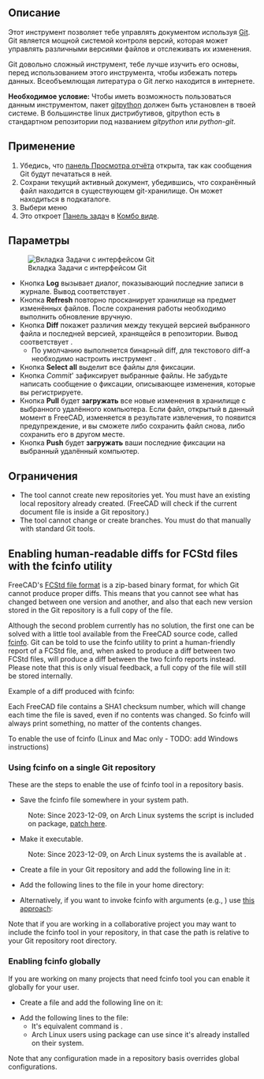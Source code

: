 <languages/>

{{GuiCommand/ru
|Name=WebTools Git‏‎
|Name/ru=WebTools Git‏‎
|MenuLocation=Web Tools → Git
|Workbenches=[[WebTools_Workbench/ru|WebTools - ВебИнструменты]]
|Version=0.17
}}

{{VeryImportantMessage|Начиная с FreeCAD v0.17, этот инструмент был удалён из Верстака Arch и теперь является частью внешнего [[WebTools_Workbench/ru|Верстака WebTools (ВебИнструменты)]], который вы можете установить через меню Инструменты → [[Image:AddonManager.svg|24px]] [[Std_AddonMgr/ru|Менеджер дополнений]].
}}

<span id="Description"></span>
== Описание ==

Этот инструмент позволяет тебе управлять документом используя [https://ru.wikipedia.org/wiki/Git_%28software%29 Git]. Git является мощной системой контроля версий, которая может управлять различными версиями файлов и отслеживать их изменения.

Git довольно сложный инструмент, тебе лучше изучить его основы, перед использованием этого инструмента, чтобы избежать потерь данных. Всеобъемлющая литература о Git легко находится в интернете.

'''Необходимое условие:''' Чтобы иметь возможность пользоваться данным инструментом, пакет [https://github.com/gitpython-developers/GitPython gitpython] должен быть установлен в твоей системе. В большинстве linux дистрибутивов, gitpython есть в стандартном репозитории под названием ''gitpython'' или ''python-git''.

<span id="Usage"></span>
==Применение==

# Убедись, что [[Report_view/ru|панель Просмотра отчёта]] открыта, так как сообщения Git будут печататься в ней.
# Сохрани текущий активный документ, убедившись, что сохранённый файл находится в существующем git-хранилище. Он может находиться в подкаталоге.
# Выбери меню {{MenuCommand|Web Tools → [[Image:WebTools_Git.svg|16px]] [[WebTools_Git/ru|Git]]}}
# Это откроет [[Task_panel/ru|Панель задач]] в [[Combo_view/ru|Комбо виде]].

<span id="Options"></span>
== Параметры ==

[[Image:Arch Git panel.jpg|thumb|Вкладка Задачи с интерфейсом Git]]

* Кнопка '''Log''' вызывает диалог, показывающий последние записи в журнале. Вывод соответствует {{Incode|git log}}.
* Кнопка '''Refresh''' повторно просканирует хранилище на предмет изменённых файлов. После сохранения работы необходимо выполнить обновление вручную.
* Кнопка '''Diff''' покажет различия между текущей версией выбранного файла и последней версией, хранящейся в репозитории. Вывод соответствует {{Incode|git diff}}.
** По умолчанию выполняется бинарный diff, для текстового diff-а необходимо настроить инструмент {{Incode|fcinfo}}.
* Кнопка '''Select all''' выделит все файлы для фиксации.
* Кнопка ''Commit''' зафиксирует выбранные файлы. Не забудьте написать сообщение о фиксации, описывающее изменения, которые вы регистрируете.
* Кнопка '''Pull''' будет '''загружать''' все новые изменения в хранилище с выбранного удалённого компьютера. Если файл, открытый в данный момент в FreeCAD, изменяется в результате извлечения, то появится предупреждение, и вы сможете либо сохранить файл снова, либо сохранить его в другом месте.
* Кнопка '''Push''' будет '''загружать''' ваши последние фиксации на выбранный удалённый компьютер.

<span id="Limitations"></span>
== Ограничения ==

* The tool cannot create new repositories yet. You must have an existing local repository already created. (FreeCAD will check if the current document file is inside a Git repository.)
* The tool cannot change or create branches. You must do that manually with standard Git tools.

==Enabling human-readable diffs for FCStd files with the fcinfo utility==

FreeCAD's [[File_Format_FCStd|FCStd file format]] is a zip-based binary format, for which Git cannot produce proper diffs. This means that you cannot see what has changed between one version and another, and also that each new version stored in the Git repository is a full copy of the file.

Although the second problem currently has no solution, the first one can be solved with a little tool available from the FreeCAD source code, called [https://github.com/FreeCAD/FreeCAD/blob/master/src/Tools/fcinfo fcinfo].  Git can be told to use the fcinfo utility to print a human-friendly report of a FCStd file, and, when asked to produce a diff between two FCStd files, will produce a diff between the two fcinfo reports instead. Please note that this is only visual feedback,  a full copy of the file will still be stored internally.

Example of a diff produced with fcinfo:

{{Code|code=
diff --git a/testhouse.FcStd b/testhouse.FcStd
index 08077b6..985b1d8 100644
--- a/testhouse.FcStd
+++ b/testhouse.FcStd
@@ -1,26 +1,25 @@
-Document: /tmp/43un09_testhouse.FcStd (442K)
-   SHA1: 67c1985a45d93cba57d5bf44490897aba460100d
+Document: /tmp/zfXoDd_testhouse.FcStd (370K)
+   SHA1: db1cb5fca18af7bfdca849028f40550df4d845cb
    Comment : This is a test house to showcase FreeCAD's BIM worflow and IFC export capabilities
    Company : uncreated.net
    CreatedBy : Yorik van Havre
    CreationDate : Fri May  9 12:05:54 2014 
    FileVersion : 1
    Id : 
-   Label : testhouse
-   LastModifiedBy : Yorik van Havre
-   LastModifiedDate : 2016-06-28T17:05:57-03:00
+   Label : testhouse2
+   LastModifiedBy : Yorik van Havre
+   LastModifiedDate : Sat Sep 13 20:46:36 2014
+
    License : CC-BY 3.0
    LicenseURL : http://creativecommons.org/licenses/by/3.0/
-   ProgramVersion : 0.17R7800 (Git)
-   TipName : 
+   ProgramVersion : 0.15R3989 (Git)
    Uid : 67e62d8a-6674-4358-92fe-615443be887a
-   Objects: (231)
+   Objects: (221)
        Annotation : Drawing::FeatureViewAnnotation
        Annotation001 : Drawing::FeatureViewAnnotation
        Annotation002 : Drawing::FeatureViewAnnotation
        Annotation003 : Drawing::FeatureViewAnnotation
-       Annotation004 : Drawing::FeatureViewAnnotation
-       Annotation005 : Drawing::FeatureViewAnnotation
        Array : Part::FeaturePython (9K)
        Box : Part::Box (2K)
        Building : App::DocumentObjectGroupPython
@@ -110,7 +109,7 @@ Document: /tmp/43un09_testhouse.FcStd (442K)
        Floor : App::DocumentObjectGroupPython
        Floor001 : App::DocumentObjectGroupPython
        Floor002 : App::DocumentObjectGroupPython
-       Frame : Part::FeaturePython (89K)
}}

Each FreeCAD file contains a SHA1 checksum number, which will change each time the file is saved, even if no contents was changed. So fcinfo will always print something, no matter of the contents changes.

To enable the use of fcinfo (Linux and Mac only - TODO: add Windows instructions)

=== Using fcinfo on a single Git repository ===

These are the steps to enable the use of fcinfo tool in a repository basis.
* Save the fcinfo file somewhere in your system path.
: Note: Since 2023-12-09, on Arch Linux systems the {{Incode|fcinfo}} script is included on {{Incode|freecad}} package, [https://gitlab.archlinux.org/archlinux/packaging/packages/freecad/-/commit/4419bfbfdb670abebd7f2e6ed93194e819781f7d patch here].
* Make it executable.
:  Note: Since 2023-12-09, on Arch Linux systems the {{Incode|fcinfo}} is available at {{Incode|/usr/bin/fcinfo}}.
* Create a {{Incode|.gitattributes}} file in your Git repository and add the following line in it:

: {{Code|lang=text|code=
*.FCStd diff=fcinfo
}}

* Add the following lines to the {{Incode|.gitconfig}} file in your home directory:

: {{Code|lang=text|code=
[diff "fcinfo"]
textconv = /path/to/fcinfo
}}

* Alternatively, if you want to invoke fcinfo with arguments (e.g., {{Incode|--gui}}) use [https://stackoverflow.com/questions/55601430/how-to-pass-a-filename-argument-gitconfig-diff-textconv this approach]:

: {{Code|lang=text|code=
[diff "fcinfo"]
textconv = sh -c '/path/to/fcinfo --gui "$0"'XD
}}

Note that if you are working in a collaborative project you may want to include the fcinfo tool in your repository, in that case the path is relative to your Git repository root directory.

=== Enabling fcinfo globally ===

If you are working on many projects that need fcinfo tool you can enable it globally for your user.
* Create a {{Incode|$HOME/.config/git/attributes}} file and add the following line on it:

: {{Code|lang=text|code=
*.FCStd diff=fcinfo
}}

* Add the following lines to the {{Incode|$HOME/.config/git/config}} file:
** It's equivalent command is {{Incode|git config --global diff.fcinfo.textconv "/path/to/fcinfo"}}.
** Arch Linux users using {{Incode|freecad}} package can use {{Incode|textconv = fcinfo}} since it's already installed on their system.

: {{Code|lang=text|code=
[diff "fcinfo"]
textconv = /path/to/fcinfo
}}

Note that any configuration made in a repository basis overrides global configurations.